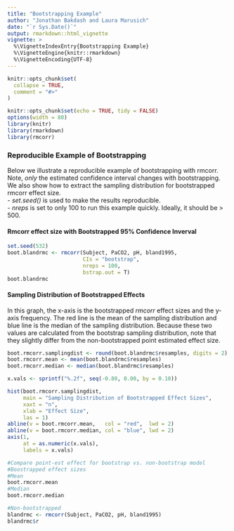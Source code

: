 ---
title: "Bootstrapping Example"
author: "Jonathan Bakdash and Laura Marusich"
date: "`r Sys.Date()`"
output: rmarkdown::html_vignette
vignette: >
  %\VignetteIndexEntry{Bootstrapping Example}
  %\VignetteEngine{knitr::rmarkdown}
  %\VignetteEncoding{UTF-8}
---

```{r, include = FALSE}
knitr::opts_chunk$set(
  collapse = TRUE,
  comment = "#>"
)
```

```{r setup, include=FALSE}
knitr::opts_chunk$set(echo = TRUE, tidy = FALSE)
options(width = 80)
library(knitr)
library(rmarkdown)
library(rmcorr) 

```
### Reproducible Example of Bootstrapping
Below we illustrate a reproducible example of bootstrapping with rmcorr. Note, *only* the estimated confidence interval changes with bootstrapping. We also show how to extract the sampling distribution for bootstrapped rmcorr effect size. 
<br>
- *set.seed()* is used to make the results reproducible.
<br>
- *nreps* is set to only 100 to run this example quickly. Ideally, it should be > 500.


#### Rmcorr effect size with Bootstrapped 95% Confidence Inverval
```{r}
set.seed(532) 
boot.blandrmc <- rmcorr(Subject, PaCO2, pH, bland1995,
                        CIs = "bootstrap",
                        nreps = 100, 
                        bstrap.out = T)
boot.blandrmc
```

#### Sampling Distribution of Bootstrapped Effects 
In this graph, the x-axis is the bootstrapped *rmcorr* effect sizes and the y-axis frequency. The red line is the mean of the sampling distribution and blue line is the median of the sampling distribution. Because these two values are calculated from the bootstrap sampling distribution, note that they slightly differ from the non-bootstrapped point estimated effect size. 

```{r}
boot.rmcorr.samplingdist <- round(boot.blandrmc$resamples, digits = 2)
boot.rmcorr.mean <- mean(boot.blandrmc$resamples)
boot.rmcorr.median <- median(boot.blandrmc$resamples)

x.vals <- sprintf("%.2f", seq(-0.80, 0.00, by = 0.10))

hist(boot.rmcorr.samplingdist, 
     main = "Sampling Distribution of Bootstrapped Effect Sizes",
     xaxt = "n",
     xlab = "Effect Size",
     las = 1)
abline(v = boot.rmcorr.mean,   col = "red",  lwd = 2)
abline(v = boot.rmcorr.median, col = "blue", lwd = 2)
axis(1, 
     at = as.numeric(x.vals),
     labels = x.vals) 

#Compare point-est effect for bootstrap vs. non-bootstrap model
#Boostrapped effect sizes
#Mean
boot.rmcorr.mean
#Median
boot.rmcorr.median

#Non-bootstrapped 
blandrmc <- rmcorr(Subject, PaCO2, pH, bland1995)
blandrmc$r

```
